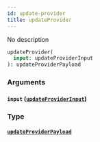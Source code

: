 ```yaml
---
id: update-provider
title: updateProvider
---
```


No description

```graphql
updateProvider(
  input: updateProviderInput
): updateProviderPayload

```

### Arguments

#### `input` ([`updateProviderInput`](/v1/inputs/update-provider-input))

### Type

#### [`updateProviderPayload`](/v1/objects/update-provider-payload)
